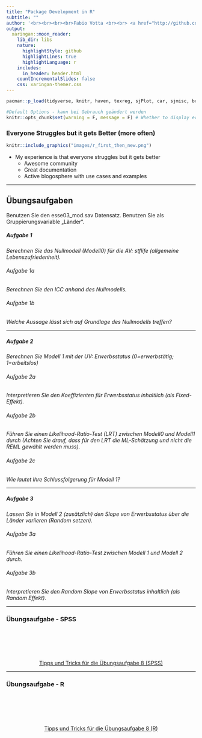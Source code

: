 ```yaml
---
title: "Package Development in R"
subtitle: ""
author: '<br><br><br><br>Fabio Votta <br><br> <a href="http://github.com/favstats"><i class="fa fa-github fa-fw"></i>&nbsp;favstats</a> <br> <a href="https://twitter.com/favstats"> <i class="fa fa-twitter fa-fw"></i>&nbsp;@favstats</a> <br> <a href="http://www.favstats.eu/"><i class="fa fa-address-card"></i>&nbsp; www.favstats.eu</a><br> <a href="mailto:fabio.votta@gmail.com"><i class="fa fa-paper-plane fa-fw"></i>&nbsp; fabio.votta@gmail.com</a> <br><br>2019-29-06'
output: 
  xaringan::moon_reader:
    lib_dir: libs
    nature:
      highlightStyle: github
      highlightLines: true
      highlightLanguage: r
    includes:
      in_header: header.html      
    countIncrementalSlides: false
    css: xaringan-themer.css
---
```


<style>
.onehundredtwenty {
  font-size: 120%;
   }

<style>
.ninety {
  font-size: 90%;
   }

.eightyfive {
  font-size: 85%;
   }
   
.eighty {
  font-size: 80%;
   }
   
.seventyfive {
  font-size: 75%;
   }
   
.seventy {
  font-size: 70%;
   }
</style>



```r
pacman::p_load(tidyverse, knitr, haven, texreg, sjPlot, car, sjmisc, broom, psych, lm.beta, tidytemplate, stargazer, corrplot)

#Default Options - kann bei Gebrauch geändert werden
knitr::opts_chunk$set(warning = F, message = F) # Whether to display errors


```



### Everyone Struggles but it gets Better (more often)

```r
knitr::include_graphics("images/r_first_then_new.png")
```

  + My experience is that everyone struggles but it gets better
      + Awesome community
      + Great documentation
      + Active blogosphere with use cases and examples



  

---

## Übungsaufgaben

Benutzen Sie den esse03_mod.sav Datensatz. Benutzen Sie als Gruppierungsvariable „Länder“.


##### Aufgabe 1

*Berechnen Sie das Nullmodell (Modell0) für die AV: stflife (allgemeine Lebenszufriedenheit).*



###### Aufgabe 1a

*Berechnen Sie den ICC anhand des Nullmodells.* 


###### Aufgabe 1b


*Welche Aussage lässt sich auf Grundlage des Nullmodells treffen?* 



---



##### Aufgabe 2

*Berechnen Sie Modell 1 mit der UV: Erwerbsstatus (0=erwerbstätig; 1=arbeitslos)*

###### Aufgabe 2a

*Interpretieren Sie den Koeffizienten für Erwerbsstatus inhaltlich (als Fixed-Effekt).*


###### Aufgabe 2b


*Führen Sie einen Likelihood-Ratio-Test (LRT) zwischen Modell0 und Modell1 durch (Achten Sie drauf, dass für den LRT die ML-Schätzung und nicht die REML gewählt werden muss).*

###### Aufgabe 2c

*Wie lautet Ihre Schlussfolgerung für Modell 1?*



---

##### Aufgabe 3

*Lassen Sie in Modell 2 (zusätzlich) den Slope von Erwerbsstatus über die Länder variieren (Random setzen).*


###### Aufgabe 3a

*Führen Sie einen Likelihood-Ratio-Test zwischen Modell 1 und Modell 2 durch.*

###### Aufgabe 3b

*Interpretieren Sie den Random Slope von Erwerbsstatus inhaltlich (als Random Effekt).*


---


### Übungsaufgabe - SPSS

<br>
<br>
<br>
<br>

<center>

<a href="http://www.favstats.eu/smii_1819/08ua_spss_tippsntricks.html">Tipps und Tricks für die Übungsaufgabe 8 (SPSS)</a>

</center>


---


### Übungsaufgabe - R

<br>
<br>
<br>
<br>

<center>

<a href="http://www.favstats.eu/smii_1819/08ua_r_tippsntricks.html">Tipps und Tricks für die Übungsaufgabe 8 (R)</a>

</center>

